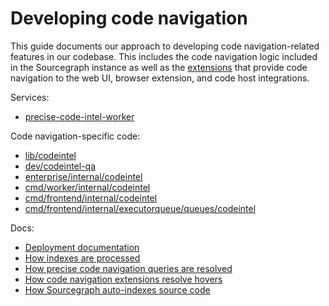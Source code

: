 # Developing code navigation

This guide documents our approach to developing code navigation-related features in our codebase. This includes the code navigation logic included in the Sourcegraph instance as well as the [extensions](https://github.com/sourcegraph/code-intel-extensions) that provide code navigation to the web UI, browser extension, and code host integrations.

Services:

- [precise-code-intel-worker](https://github.com/sourcegraph/sourcegraph/blob/main/cmd/precise-code-intel-worker/README.md)

Code navigation-specific code:

- [lib/codeintel](https://github.com/sourcegraph/sourcegraph/tree/main/lib/codeintel)
- [dev/codeintel-qa](https://github.com/sourcegraph/sourcegraph/tree/main/dev/codeintel-qa)
- [enterprise/internal/codeintel](https://github.com/sourcegraph/sourcegraph/tree/main/enterprise/internal/codeintel)
- [cmd/worker/internal/codeintel](https://github.com/sourcegraph/sourcegraph/tree/main/cmd/worker/internal/codeintel)
- [cmd/frontend/internal/codeintel](https://github.com/sourcegraph/sourcegraph/tree/main/cmd/frontend/internal/codeintel)
- [cmd/frontend/internal/executorqueue/queues/codeintel](https://github.com/sourcegraph/sourcegraph/tree/main/cmd/frontend/internal/executorqueue/queues/codeintel)

Docs:

- [Deployment documentation](/dev/background-information/codeintel/deployment)
- [How indexes are processed](/dev/background-information/codeintel/uploads)
- [How precise code navigation queries are resolved](/dev/background-information/codeintel/queries)
- [How code navigation extensions resolve hovers](/dev/background-information/codeintel/extensions)
- [How Sourcegraph auto-indexes source code](/dev/background-information/codeintel/auto-indexing)
